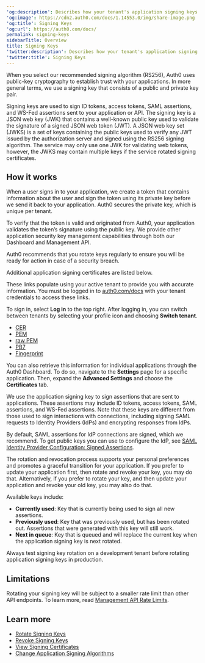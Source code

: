 ---
'og:description': Describes how your tenant's application signing keys work.
'og:image': https://cdn2.auth0.com/docs/1.14553.0/img/share-image.png
'og:title': Signing Keys
'og:url': https://auth0.com/docs/
permalink: signing-keys
sidebarTitle: Overview
title: Signing Keys
'twitter:description': Describes how your tenant's application signing keys work.
'twitter:title': Signing Keys
---
When you select our recommended <Tooltip tip="Signing Algorithm: Algorithm used to digitally sign tokens to ensure the token has not been tampered with." cta="View Glossary" href="/docs/glossary?term=signing+algorithm">signing algorithm</Tooltip> (RS256), Auth0 uses public-key cryptography to establish trust with your applications. In more general terms, we use a signing key that consists of a public and private key pair.

Signing keys are used to sign <Tooltip tip="Signing Algorithm: Algorithm used to digitally sign tokens to ensure the token has not been tampered with." cta="View Glossary" href="/docs/glossary?term=ID+tokens">ID tokens</Tooltip>, <Tooltip tip="ID Token: Credential meant for the client itself, rather than for accessing a resource." cta="View Glossary" href="/docs/glossary?term=access+tokens">access tokens</Tooltip>, <Tooltip tip="Access Token: Authorization credential, in the form of an opaque string or JWT, used to access an API." cta="View Glossary" href="/docs/glossary?term=SAML">SAML</Tooltip> assertions, and <Tooltip tip="Security Assertion Markup Language (SAML): Standardized protocol allowing two parties to exchange authentication information without a password." cta="View Glossary" href="/docs/glossary?term=WS-Fed">WS-Fed</Tooltip> assertions sent to your application or API. The signing key is a JSON web key (JWK) that contains a well-known public key used to validate the signature of a signed <Tooltip tip="JSON Web Token (JWT): Standard ID Token format (and often Access Token format) used to represent claims securely between two parties." cta="View Glossary" href="/docs/glossary?term=JSON+web+token">JSON web token</Tooltip> (JWT). A JSON web key set (JWKS) is a set of keys containing the public keys used to verify any JWT issued by the <Tooltip tip="Authorization Server: Centralized server that contributes to defining the boundaries of a user’s access. For example, your authorization server can control the data, tasks, and features available to a user." cta="View Glossary" href="/docs/glossary?term=authorization+server">authorization server</Tooltip> and signed using the RS256 signing algorithm. The service may only use one JWK for validating web tokens, however, the JWKS may contain multiple keys if the service rotated signing certificates.

## How it works

When a user signs in to your application, we create a token that contains information about the user and sign the token using its private key before we send it back to your application. Auth0 secures the private key, which is unique per tenant.

To verify that the token is valid and originated from Auth0, your application validates the token’s signature using the public key. We provide other application security key management capabilities through both our Dashboard and <Tooltip tip="Management API: A product to allow customers to perform administrative tasks." cta="View Glossary" href="/docs/glossary?term=Management+API">Management API</Tooltip>.

Auth0 recommends that you rotate keys regularly to ensure you will be ready for action in case of a security breach.

Additional application signing certificates are listed below.

<Callout icon="file-lines" color="#0EA5E9" iconType="regular">

These links populate using your active tenant to provide you with accurate information. You must be logged in to [auth0.com/docs](/docs/articles) with your tenant credentials to access these links.

To sign in, select **Log in** to the top right. After logging in, you can switch between tenants by selecting your profile icon and choosing **Switch tenant**.

</Callout>

* [CER](https://{yourDomain}/cer)
* [PEM](https://{yourDomain}/pem)
* [raw PEM](https://{yourDomain}/rawpem)
* [PB7](https://{yourDomain}/pb7)
* [Fingerprint](https://{yourDomain}/fingerprint)

You can also retrieve this information for individual applications through the <Tooltip tip="Auth0 Dashboard: Auth0's main product to configure your services." cta="View Glossary" href="/docs/glossary?term=Auth0+Dashboard">Auth0 Dashboard</Tooltip>. To do so, navigate to the **Settings** page for a specific application. Then, expand the **Advanced Settings** and choose the **Certificates** tab.

<Callout icon="file-lines" color="#0EA5E9" iconType="regular">

We use the application signing key to sign assertions that are sent to applications. These assertions may include ID tokens, access tokens, SAML assertions, and WS-Fed assertions. Note that these keys are different from those used to sign interactions with connections, including signing SAML requests to Identity Providers (IdPs) and encrypting responses from IdPs.

By default, SAML assertions for IdP connections are signed, which we recommend. To get public keys you can use to configure the IdP, see [SAML Identity Provider Configuration: Signed Assertions](/docs/authenticate/protocols/saml/saml-identity-provider-configuration-settings).

</Callout>

The rotation and revocation process supports your personal preferences and promotes a graceful transition for your application. If you prefer to update your application first, then rotate and revoke your key, you may do that. Alternatively, if you prefer to rotate your key, and then update your application and revoke your old key, you may also do that.

Available keys include:

* **Currently used**: Key that is currently being used to sign all new assertions.
* **Previously used**: Key that was previously used, but has been rotated out. Assertions that were generated with this key will still work.
* **Next in queue**: Key that is queued and will replace the current key when the application signing key is next rotated.

<Callout icon="file-lines" color="#0EA5E9" iconType="regular">

Always test signing key rotation on a development tenant before rotating application signing keys in production.

</Callout>

## Limitations

Rotating your signing key will be subject to a smaller rate limit than other API endpoints. To learn more, read [Management API Rate Limits](/docs/troubleshoot/customer-support/operational-policies/rate-limit-policy/management-api-endpoint-rate-limits).

## Learn more

* [Rotate Signing Keys](/docs/get-started/tenant-settings/signing-keys/rotate-signing-keys)
* [Revoke Signing Keys](/docs/get-started/tenant-settings/signing-keys/revoke-signing-keys)
* [View Signing Certificates](/docs/get-started/tenant-settings/signing-keys/view-signing-certificates)
* [Change Application Signing Algorithms](/docs/get-started/applications/change-application-signing-algorithms)